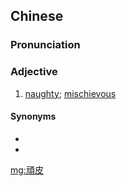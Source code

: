 {{also|顽皮}}
==Chinese==
{{zh-forms|s=顽皮}}

===Pronunciation===
{{zh-pron
|m=wánpí
|c=waan4 pei4
|h=pfs=ngòan-phì
|mn=qz,xm,zz:goân-phî/qz:oán-phî
|cat=a
}}

===Adjective===
{{zh-adj}}

# [[naughty]]; [[mischievous]]

====Synonyms====
* {{zh-l|淘氣}}
* {{zh-l|調皮}}

[[mg:頑皮]]